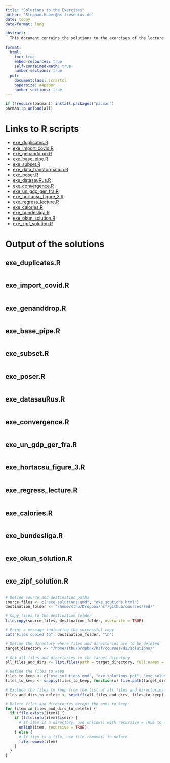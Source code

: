 ```yaml
---
title: "Solutions to the Exercises"
author: "Stephan.Huber@hs-fresenius.de"
date: today
date-format: long

abstract: |
  This document contains the solutions to the exercises of the lecture notes found  [here](https://hubchev.github.io/ds/). 
  
format:
  html:
    toc: true
    embed-resources: true
    self-contained-math: true
    number-sections: true
  pdf:
    documentclass: scrartcl
    papersize: a4paper
    number-sections: true
---
```


```r
if (!require(pacman)) install.packages("pacman")
pacman::p_unload(all)
```


# Links to R scripts

- [exe_duplicates.R](https://raw.githubusercontent.com/hubchev/courses/main/scr/exe_duplicates.R)
- [exe_import_covid.R](https://raw.githubusercontent.com/hubchev/courses/main/scr/exe_import_covid.R)
- [exe_genanddrop.R](https://raw.githubusercontent.com/hubchev/courses/main/scr/exe_genanddrop.R)
- [exe_base_pipe.R](https://raw.githubusercontent.com/hubchev/courses/main/scr/exe_base_pipe.R)
- [exe_subset.R](https://raw.githubusercontent.com/hubchev/courses/main/scr/exe_subset.R)
- [exe_data_transformation.R](https://raw.githubusercontent.com/hubchev/courses/main/scr/exe_data_transformation.R)
- [exe_poser.R](https://raw.githubusercontent.com/hubchev/courses/main/scr/exe_poser.R)
- [exe_datasauRus.R](https://raw.githubusercontent.com/hubchev/courses/main/scr/exe_datasauRus.R)
- [exe_convergence.R](https://raw.githubusercontent.com/hubchev/courses/main/scr/exe_convergence.R)
- [exe_un_gdp_ger_fra.R](https://raw.githubusercontent.com/hubchev/courses/main/scr/exe_un_gdp_ger_fra.R)
- [exe_hortacsu_figure_3.R](https://raw.githubusercontent.com/hubchev/courses/main/scr/exe_hortacsu_figure_3.R) 
- [exe_regress_lecture.R](https://raw.githubusercontent.com/hubchev/courses/main/scr/exe_regress_lecture.R)
- [exe_calories.R](https://raw.githubusercontent.com/hubchev/courses/main/scr/exe_calories.R)
- [exe_bundesliga.R](https://raw.githubusercontent.com/hubchev/courses/main/scr/exe_bundesliga.R)
- [exe_okun_solution.R](https://raw.githubusercontent.com/hubchev/courses/main/scr/exe_okun_solution.R)
- [exe_zipf_solution.R](https://raw.githubusercontent.com/hubchev/courses/main/scr/exe_zipf_solution.R)

# Output of the solutions

## exe_duplicates.R

```r
```


## exe_import_covid.R

```r
```


## exe_genanddrop.R

```r
```

## exe_base_pipe.R

```r
```

## exe_subset.R

```r
```

## exe_poser.R

```r
```

## exe_datasauRus.R

```r
```

## exe_convergence.R

```r
```

## exe_un_gdp_ger_fra.R

```r
```

## exe_hortacsu_figure_3.R

```r
```

## exe_regress_lecture.R

```r
```

## exe_calories.R

```r
```

## exe_bundesliga.R

```r
```

## exe_okun_solution.R

```r
```

## exe_zipf_solution.R

```r
```




```r
# Define source and destination paths
source_files <- c("exe_solutions.qmd", "exe_soutions.html")
destination_folder <- "/home/sthu/Dropbox/hsf/github/courses/rmd/"

# Copy files to the destination folder
file.copy(source_files, destination_folder, overwrite = TRUE)

# Print a message indicating the successful copy
cat("Files copied to", destination_folder, "\n")

```



```r
# Define the directory where files and directories are to be deleted
target_directory <- "/home/sthu/Dropbox/hsf/courses/ds/solutions/"

# Get all files and directories in the target directory
all_files_and_dirs <- list.files(path = target_directory, full.names = TRUE)

# Define the files to keep
files_to_keep <- c("exe_solutions.qmd", "exe_solutions.pdf", "exe_solutions.html")
files_to_keep <- sapply(files_to_keep, function(x) file.path(target_directory, x))

# Exclude the files to keep from the list of all files and directories
files_and_dirs_to_delete <- setdiff(all_files_and_dirs, files_to_keep)

# Delete files and directories except the ones to keep
for (item in files_and_dirs_to_delete) {
  if (file.exists(item)) {
    if (file.info(item)$isdir) {
      # If item is a directory, use unlink() with recursive = TRUE to delete
      unlink(item, recursive = TRUE)
    } else {
      # If item is a file, use file.remove() to delete
      file.remove(item)
    }
  }
}
```



